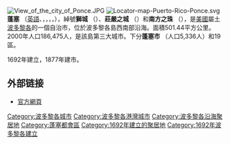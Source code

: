 [[File:View_of_the_city_of_Ponce.JPG|right]]
[[File:Locator-map-Puerto-Rico-Ponce.svg|right]]
{{coord|18|00|N|66|37|W|display=title}}
'''蓬塞''' （[[英語|英語]]、{{lang-es|Ponce}}，{{IPAc-en|US|ˈ|p|ɔː|n|s|eɪ|,_|ˈ|p|oʊ|n|-}}，{{IPAc-en|UK|ˈ|p|ɒ|n|s|eɪ}}，{{IPA-es|ˈponθe|lang}}，{{IPA-es|ˈponse|local}}），綽號'''獅城''' （{{lang|es|Ciudad de los Leones}}）、'''莊嚴之城''' （{{lang|es|Ciudad Señorial}}）和'''南方之珠''' （{{lang|es|La Perla del Sur}}），是[[美國|美國]]屬土[[波多黎各|波多黎各]]的一個自治市，位於波多黎各島西南部沿海。面積501.44平方公里。2000年人口186,475人，是該島第三大城市。下分'''蓬塞市''' （人口5,336人）和19區。

1692年建立，1877年建市。

==外部链接==
* [http://www.ponceweb.org/ 官方網頁] {{Wayback|url=http://www.ponceweb.org/ |date=20210320072219 }}
{{波多黎各自由邦}}
{{DEFAULTSORT:Ponce}}
[[Category:波多黎各城市|Category:波多黎各城市]]
[[Category:波多黎各港灣城市|Category:波多黎各港灣城市]]
[[Category:波多黎各沿海聚居地|Category:波多黎各沿海聚居地]]
[[Category:蓬塞都會區|Category:蓬塞都會區]]
[[Category:1692年建立的聚居地|Category:1692年建立的聚居地]]
[[Category:1692年波多黎各建立|Category:1692年波多黎各建立]]